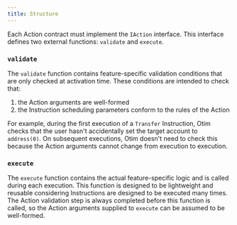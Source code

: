 ```yaml
---
title: Structure
---
```


Each Action contract must implement the `IAction` interface. This interface defines two external functions: `validate` and `execute`.

### `validate`

The `validate` function contains feature-specific validation conditions that are only checked at activation time. These conditions are intended to check that:
1. the Action arguments are well-formed
2. the Instruction scheduling parameters conform to the rules of the Action

For example, during the first execution of a `Transfer` Instruction, Otim checks that the user hasn't accidentally set the target account to `address(0)`. On subsequent executions, Otim doesn't need to check this because the Action arguments cannot change from execution to execution.

### `execute`

The `execute` function contains the actual feature-specific logic and is called during each execution. This function is designed to be lightweight and reusable considering Instructions are designed to be executed many times. The Action validation step is always completed before this function is called, so the Action arguments supplied to `execute` can be assumed to be well-formed.
